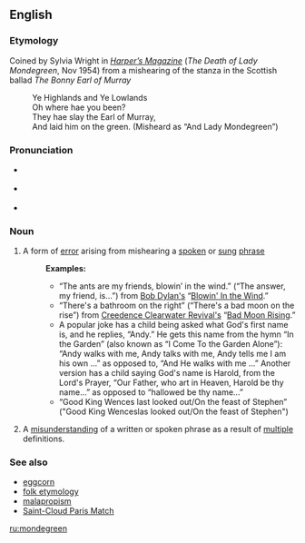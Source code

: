 {{was wotd|2006|June|30}}
==English==

{{wikipedia}}

===Etymology===
Coined by Sylvia Wright in ''[[w:Harper's Magazine|Harper’s Magazine]]'' (''The Death of Lady Mondegreen'', Nov 1954) from a mishearing of the stanza in the Scottish ballad ''The Bonny Earl of Murray''
:Ye Highlands and Ye Lowlands
:Oh where hae you been?
:They hae slay the Earl of Murray,
:And laid him on the green.  (Misheard as “And Lady Mondegreen”)

===Pronunciation===
*{{IPA|/ˈmɒndəgri:n/}} {{italbrac|UK}}
*{{IPA|/ˈmɑndəgriːn/}} {{italbrac|US}}
*{{audio|en-us-mondegreen.ogg|Audio (US)}}

===Noun===
{{en-noun}}

# A form of [[error]] arising from mishearing a [[spoken]] or [[sung]] [[phrase]]
#:'''Examples:'''
#:* “The ants are my friends, blowin’ in the wind.” (“The answer, my friend, is...”) from [[w:Bob Dylan|Bob Dylan's]] “[[w:Blowin'_in_the_Wind|Blowin' In the Wind]].”
#:* “There's a bathroom on the right” (“There's a bad moon on the rise”) from [[w:Creedence Clearwater Revival|Creedence Clearwater Revival's]] “[[w:Bad_Moon_Rising_(song)|Bad Moon Rising]].”
#:*A popular joke has a child being asked what God's first name is, and he replies, “Andy.” He gets this name from the hymn “In the Garden” (also known as “I Come To the Garden Alone”): “Andy walks with me, Andy talks with me, Andy tells me I am his own ...” as opposed to, “And He walks with me ...” Another version has a child saying God's name is Harold, from the Lord's Prayer, “Our Father, who art in Heaven, Harold be thy name...” as opposed to “hallowed be thy name...”
#:* “Good King Wences last looked out/On the feast of Stephen” ("Good King Wenceslas looked out/On the feast of Stephen")
# {{rare}} A [[misunderstanding]] of a written or spoken phrase as a result of [[multiple]] definitions.

===See also===
*[[eggcorn]]
*[[folk etymology]]
*[[malapropism]]
*[[Saint-Cloud Paris Match]]

[[ru:mondegreen]]